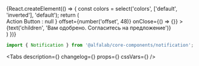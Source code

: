


<Meta
    title='Компоненты/Notification'
    component={Notification}
/>

<!-- Canvas -->

<Story name='Notification'>
    {React.createElement(() => {
        const colors = select('colors', ['default', 'inverted'], 'default');
        return (
            <div style={{
                backgroundColor: colors === 'inverted' ? 'var(--color-light-bg-primary-inverted)' : 'transparent',
                padding: '10px',
                position: 'absolute',
                top: 0,
                left: 0,
                right: 0,
                bottom: 0,
            }}>
                <Notification
                    colors ={colors}
                    visible={boolean('visible', false)}
                    badge={select('badge', ['negative', 'positive', 'attention', undefined], 'positive')}
                    title={text('title', 'Поздравляем, полный успех')}
                    hasCloser={boolean('hasCloser', true)}
                    actionButton={boolean('renderActionButton', false) ? <Button view="link" size="s" colors="inverted">Action Button</Button> : null }
                    offset={number('offset', 48)}
                    onClose={() => {}}
                >
                    {text('children', 'Вам одобрено. Согласитесь на предложение')}
                </Notification>
            </div>
        )
    })}
</Story>

<!-- Docs -->

<ComponentHeader
    name='Notification'
    version={version}
    package='@alfalab/core-components/notification'
    stage={2}
    design='https://www.figma.com/file/cdNnkh2QdxuvYLrBm4cubM/Web-%3A%3A-Core-Default-Components?node-id=10057%3A52052'
/>

```jsx
import { Notification } from '@alfalab/core-components/notification';
```

<Tabs
    description={<Description />}
    changelog={<Changelog />}
    props={<Props of={NotificationTS} />}
    cssVars={<CssVars css={styles} />}
/>
